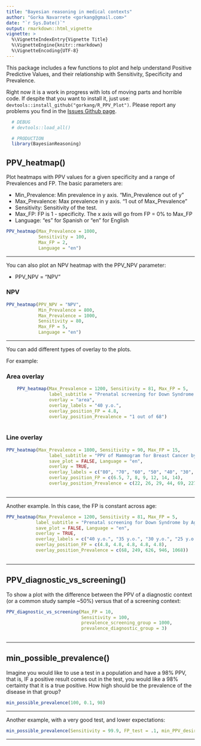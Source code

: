 ```yaml
---
title: "Bayesian reasoning in medical contexts"
author: "Gorka Navarrete <gorkang@gmail.com>"
date: "`r Sys.Date()`"
output: rmarkdown::html_vignette
vignette: >
  %\VignetteIndexEntry{Vignette Title}
  %\VignetteEngine{knitr::rmarkdown}
  %\VignetteEncoding{UTF-8}
---
```


This package includes a few functions to plot and help understand Positive Predictive Values, and their relationship with Sensitivity, Specificity and Prevalence.  

Right now it is a work in progress with lots of moving parts and horrible code. If despite that you want to install it, just use: `devtools::install_github("gorkang/R_PPV_Plot")`. Please report any problems you find in the [Issues Github page](https://github.com/gorkang/R_PPV_Plot/issues).  

```r
  # DEBUG
  # devtools::load_all()

  # PRODUCTION
  library(BayesianReasoning)
```


## PPV_heatmap()

Plot heatmaps with PPV values for a given specificity and a range of Prevalences and FP. The basic parameters are:

* Min_Prevalence: Min prevalence in y axis. "Min_Prevalence out of y"
* Max_Prevalence: Max prevalence in y axis. "1 out of Max_Prevalence"
* Sensitivity: Sensitivity of the test. 
* Max_FP: FP is 1 - specificity. The x axis will go from FP = 0% to Max_FP
* Language: "es" for Spanish or "en" for English  


```r
PPV_heatmap(Max_Prevalence = 1000, 
            Sensitivity = 100, 
            Max_FP = 2, 
            Language = "en")
```

---  

You can also plot an NPV heatmap with the PPV_NPV parameter:

* PPV_NPV = "NPV"

### NPV

```r
PPV_heatmap(PPV_NPV = "NPV",
            Min_Prevalence = 800,
            Max_Prevalence = 1000, 
            Sensitivity = 80, 
            Max_FP = 5, 
            Language = "en")
```

--- 

You can add different types of overlay to the plots. 

For example:  


### Area overlay

```r

    PPV_heatmap(Max_Prevalence = 1200, Sensitivity = 81, Max_FP = 5,
                label_subtitle = "Prenatal screening for Down Syndrome by Age",
                overlay = "area",
                overlay_labels = "40 y.o.",
                overlay_position_FP = 4.8,
                overlay_position_Prevalence = "1 out of 68")
        

```



### Line overlay

```r

PPV_heatmap(Max_Prevalence = 1800, Sensitivity = 90, Max_FP = 15, 
                label_subtitle = "PPV of Mammogram for Breast Cancer by Age",
                save_plot = FALSE, Language = "en", 
                overlay = TRUE, 
                overlay_labels = c("80", "70", "60", "50", "40", "30", "20  y.o."),
                overlay_position_FP = c(6.5, 7, 8, 9, 12, 14, 14),
                overlay_position_Prevalence = c(22, 26, 29, 44, 69, 227, 1667))
                
```


---   

Another example. In this case, the FP is constant across age:

```r

PPV_heatmap(Max_Prevalence = 1200, Sensitivity = 81, Max_FP = 5,
           label_subtitle = "Prenatal screening for Down Syndrome by Age",
           save_plot = FALSE, Language = "en",
           overlay = TRUE,
           overlay_labels = c("40 y.o.", "35 y.o.", "30 y.o.", "25 y.o.", "20 y.o."),
           overlay_position_FP = c(4.8, 4.8, 4.8, 4.8, 4.8),
           overlay_position_Prevalence = c(68, 249, 626, 946, 1068))
                
```


---   

## PPV_diagnostic_vs_screening()

To show a plot with the difference between the PPV of a diagnostic context (or a common study sample ~50%) versus that of a screening context:  

```r

PPV_diagnostic_vs_screening(Max_FP = 10, 
                            Sensitivity = 100, 
                            prevalence_screening_group = 1000, 
                            prevalence_diagnostic_group = 3)
                            
```  


---   

## min_possible_prevalence()

Imagine you would like to use a test in a population and have a 98% PPV, that is, IF a positive result comes out in the test, you would like a 98% certainty that it is a true positive. How high should be the prevalence of the disease in that group?  

```r
min_possible_prevalence(100, 0.1, 98)
```

--- 

Another example, with a very good test, and lower expectations:  

```r
min_possible_prevalence(Sensitivity = 99.9, FP_test = .1, min_PPV_desired = 70)
```

--- 
